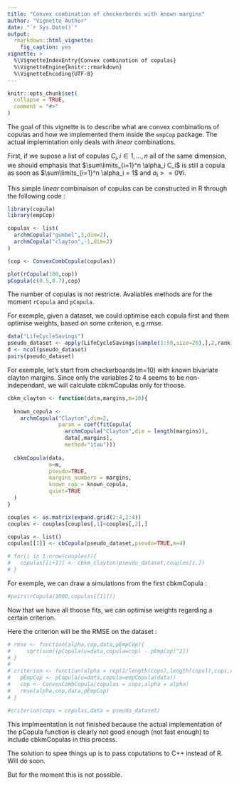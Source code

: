 ---
title: "Convex combination of checkerbords with known margins"
author: "Vignette Author"
date: "`r Sys.Date()`"
output:
  rmarkdown::html_vignette:
    fig_caption: yes
vignette: >
  %\VignetteIndexEntry{Convex combination of copulas}
  %\VignetteEngine{knitr::rmarkdown}
  %\VignetteEncoding{UTF-8}
---

```{r setup, include = FALSE}
knitr::opts_chunk$set(
  collapse = TRUE,
  comment = "#>"
)

```

The goal of this vignette is to describe what are convex combinations of copulas and how we implemented them inside the `empCop` package. The actual implemntation only deals with *linear* combinations.

First, if we supose a list of copulas $C_i, i \in {1,...,n}$ all of the same dimension, we should emphasis that $\sum\limits_{i=1}^n \alpha_i C_i$ is still a copula as soon as $\sum\limits_{i=1}^n \alpha_i = 1$ and $\alpha_i >=0 \forall i$. 

This simple *linear* combinaison of copulas can be constructed in R through the following code : 

```{r}
library(copula)
library(empCop)

copulas <- list(
  archmCopula("gumbel",3,dim=2),
  archmCopula("clayton",-1,dim=2)
)

(cop <- ConvexCombCopula(copulas))

plot(rCopula(100,cop))
pCopula(c(0.5,0.7),cop)


```


The number of copulas is not restricte. Avaliables methods are for the moment `rCopula` and `pCopula`. 


For exemple, given a dataset, we could optimise each copula first and them optimise weights, based on some criterion, e.g rmse. 


```{r}
data("LifeCycleSavings")
pseudo_dataset <- apply(LifeCycleSavings[sample(1:50,size=20),],2,rank)/(nrow(LifeCycleSavings)+1)
d <- ncol(pseudo_dataset)
pairs(pseudo_dataset)
```

For exemple, let's start from checkerboards(m=10) with known bivariate clayton margins. Since only the variables 2 to 4 seems to be non-independant, we will calculate cbkmCopulas only for thoose.

```{r}

cbkm_clayton <- function(data,margins,m=10){
  
  known_copula <- 
    archmCopula("Clayton",dim=2,
                param = coef(fitCopula(
                  archmCopula("Clayton",dim = length(margins)),
                  data[,margins],
                  method="itau")))
  
  cbkmCopula(data,
             m=m,
             pseudo=TRUE,
             margins_numbers = margins,
             known_cop = known_copula,
             quiet=TRUE
  )
}

couples <- as.matrix(expand.grid(2:4,2:4))
couples <- couples[couples[,1]<couples[,2],]

copulas <- list()
copulas[[1]] <- cbCopula(pseudo_dataset,pseudo=TRUE,m=4)

# for(i in 1:nrow(couples)){
#   copulas[[i+1]] <- cbkm_clayton(pseudo_dataset,couples[i,])
# }


```


For exemple, we can draw a simulations from the first cbkmCopula : 

```{r}
#pairs(rCopula(1000,copulas[[1]]))
```

Now that we have all thoose fits, we can optimise weights regarding a certain criterion. 

Here the criterion will be the RMSE on the dataset : 

```{r}
# rmse <- function(alpha,cop,data,pEmpCop){
#     sqrt(sum((pCopula(u=data,copula=cop) - pEmpCop)^2))
# }
# 
# criterion <- function(alpha = rep(1/length(cops),length(cops)),cops,data){
#   pEmpCop <- pCopula(u=data,copula=empCopula(data))
#   cop <- ConvexCombCopula(copulas = cops,alpha = alpha)
#   rmse(alpha,cop,data,pEmpCop)
# }

#criterion(cops = copulas,data = pseudo_dataset)
```


This implmeentation is not finished because the actual implementation of the pCopula function is clearly not good enough (not fast enough) to include cbkmCopulas in this process. 

The solution to spee things up is to pass coputations to C++ instead of R. Will do soon.

But for the moment this is not possible.








